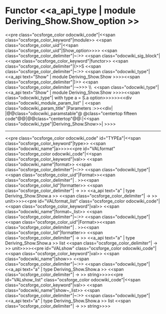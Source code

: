 =Functor <<a_api_type | module Deriving_Show.Show_option >> =
<<pre class="ocsforge_color odocwiki_code"|<<span class="ocsforge_color_keyword"|module>> <<span class="ocsforge_color_uid"|<<span class="ocsforge_color_uid"|Show_option>>>> <<span class="ocsforge_color_delimiter"|~:>> <<span class="odocwiki_sig_block"|<<span class="ocsforge_color_keyword"|functor>> <<span class="ocsforge_color_delimiter"|(>>S <<span class="ocsforge_color_delimiter"|~:>> <<span class="odocwiki_type"|<<a_api text="Show" | module Deriving_Show.Show >>>><<span class="ocsforge_color_delimiter"|)>> <<span class="ocsforge_color_delimiter"|-~>>> \\  <<span class="odocwiki_type"|<<a_api text="Show" | module Deriving_Show.Show >>>><<span class="odocwiki_type"|  with type a = S.a option>>>>>><<div class="odocwiki_module_param_list" | <<span class="odocwiki_param_title" |Parameters :>><<div|
|@@class="odocwiki_paramstable"@ @class="centertop fifteen code"@@{{{S}}}|@@class="centertop"@@:|<<span class="odocwiki_type"|Deriving_Show.Show>>|
>>>>

----
<<pre class="ocsforge_color odocwiki_code" id="TYPEa"|<<span class="ocsforge_color_keyword"|type>> <<span class="odocwiki_name"|a>>>><<pre id="VALformat" class="ocsforge_color odocwiki_code"|<<span class="ocsforge_color_keyword"|val>> <<span class="odocwiki_name"|format>> <<span class="ocsforge_color_delimiter"|~:>> <<span class="odocwiki_type"|<<span class="ocsforge_color_uid"|Format>><<span class="ocsforge_color_delimiter"| . >><<span class="ocsforge_color_lid"|formatter>> <<span class="ocsforge_color_delimiter"| -> >> <<a_api text="a" | type Deriving_Show.Show.a >> <<span class="ocsforge_color_delimiter"| -> >> unit>>>><<pre id="VALformat_list" class="ocsforge_color odocwiki_code"|<<span class="ocsforge_color_keyword"|val>> <<span class="odocwiki_name"|format~_list>> <<span class="ocsforge_color_delimiter"|~:>> <<span class="odocwiki_type"|<<span class="ocsforge_color_uid"|Format>><<span class="ocsforge_color_delimiter"| . >><<span class="ocsforge_color_lid"|formatter>> <<span class="ocsforge_color_delimiter"| -> >> <<a_api text="a" | type Deriving_Show.Show.a >> list <<span class="ocsforge_color_delimiter"| -> >> unit>>>><<pre id="VALshow" class="ocsforge_color odocwiki_code"|<<span class="ocsforge_color_keyword"|val>> <<span class="odocwiki_name"|show>> <<span class="ocsforge_color_delimiter"|~:>> <<span class="odocwiki_type"|<<a_api text="a" | type Deriving_Show.Show.a >> <<span class="ocsforge_color_delimiter"| -> >> string>>>><<pre id="VALshow_list" class="ocsforge_color odocwiki_code"|<<span class="ocsforge_color_keyword"|val>> <<span class="odocwiki_name"|show~_list>> <<span class="ocsforge_color_delimiter"|~:>> <<span class="odocwiki_type"|<<a_api text="a" | type Deriving_Show.Show.a >> list <<span class="ocsforge_color_delimiter"| -> >> string>>>>